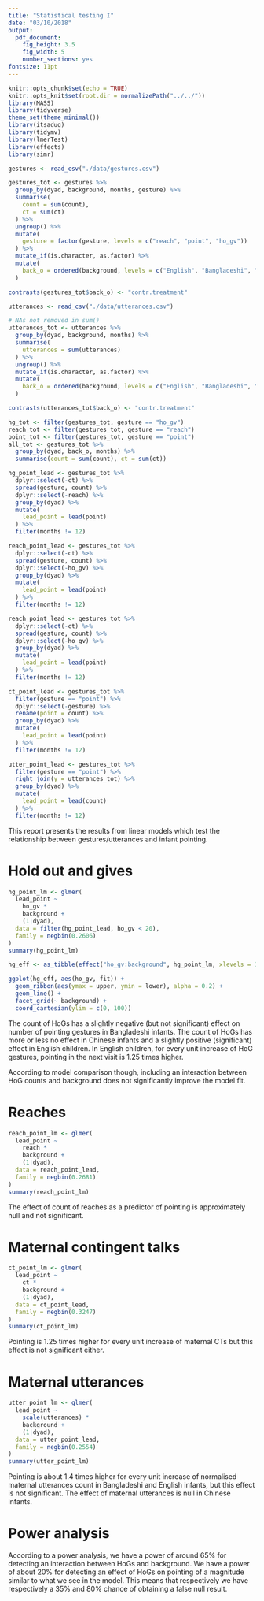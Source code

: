 ```yaml
---
title: "Statistical testing I"
date: "03/10/2018"
output:
  pdf_document:
    fig_height: 3.5
    fig_width: 5
    number_sections: yes
fontsize: 11pt
---
```


```r
knitr::opts_chunk$set(echo = TRUE)
knitr::opts_knit$set(root.dir = normalizePath("../../"))
library(MASS)
library(tidyverse)
theme_set(theme_minimal())
library(itsadug)
library(tidymv)
library(lmerTest)
library(effects)
library(simr)
```

```r
gestures <- read_csv("./data/gestures.csv")

gestures_tot <- gestures %>%
  group_by(dyad, background, months, gesture) %>%
  summarise(
    count = sum(count),
    ct = sum(ct)
  ) %>%
  ungroup() %>%
  mutate(
    gesture = factor(gesture, levels = c("reach", "point", "ho_gv"))
  ) %>%
  mutate_if(is.character, as.factor) %>%
  mutate(
    back_o = ordered(background, levels = c("English", "Bangladeshi", "Chinese"))
  )

contrasts(gestures_tot$back_o) <- "contr.treatment"

utterances <- read_csv("./data/utterances.csv")

# NAs not removed in sum()
utterances_tot <- utterances %>%
  group_by(dyad, background, months) %>%
  summarise(
    utterances = sum(utterances)
  ) %>%
  ungroup() %>%
  mutate_if(is.character, as.factor) %>%
  mutate(
    back_o = ordered(background, levels = c("English", "Bangladeshi", "Chinese"))
  )

contrasts(utterances_tot$back_o) <- "contr.treatment"

hg_tot <- filter(gestures_tot, gesture == "ho_gv")
reach_tot <- filter(gestures_tot, gesture == "reach")
point_tot <- filter(gestures_tot, gesture == "point")
all_tot <- gestures_tot %>%
  group_by(dyad, back_o, months) %>%
  summarise(count = sum(count), ct = sum(ct))

hg_point_lead <- gestures_tot %>%
  dplyr::select(-ct) %>%
  spread(gesture, count) %>%
  dplyr::select(-reach) %>%
  group_by(dyad) %>%
  mutate(
    lead_point = lead(point)
  ) %>%
  filter(months != 12)

reach_point_lead <- gestures_tot %>%
  dplyr::select(-ct) %>%
  spread(gesture, count) %>%
  dplyr::select(-ho_gv) %>%
  group_by(dyad) %>%
  mutate(
    lead_point = lead(point)
  ) %>%
  filter(months != 12)

reach_point_lead <- gestures_tot %>%
  dplyr::select(-ct) %>%
  spread(gesture, count) %>%
  dplyr::select(-ho_gv) %>%
  group_by(dyad) %>%
  mutate(
    lead_point = lead(point)
  ) %>%
  filter(months != 12)

ct_point_lead <- gestures_tot %>%
  filter(gesture == "point") %>%
  dplyr::select(-gesture) %>%
  rename(point = count) %>%
  group_by(dyad) %>%
  mutate(
    lead_point = lead(point)
  ) %>%
  filter(months != 12)

utter_point_lead <- gestures_tot %>%
  filter(gesture == "point") %>%
  right_join(y = utterances_tot) %>%
  group_by(dyad) %>%
  mutate(
    lead_point = lead(count)
  ) %>%
  filter(months != 12)
```

This report presents the results from linear models which test the relationship between gestures/utterances and infant pointing.

# Hold out and gives

```r
hg_point_lm <- glmer(
  lead_point ~
    ho_gv *
    background +
    (1|dyad),
  data = filter(hg_point_lead, ho_gv < 20),
  family = negbin(0.2606)
)
summary(hg_point_lm)
```

```r
hg_eff <- as_tibble(effect("ho_gv:background", hg_point_lm, xlevels = 100))

ggplot(hg_eff, aes(ho_gv, fit)) +
  geom_ribbon(aes(ymax = upper, ymin = lower), alpha = 0.2) +
  geom_line() +
  facet_grid(~ background) +
  coord_cartesian(ylim = c(0, 100))
```

The count of HoGs has a slightly negative (but not significant) effect on number of pointing gestures in Bangladeshi infants.
The count of HoGs has more or less no effect in Chinese infants and a slightly positive (significant) effect in English children.
In English children, for every unit increase of HoG gestures, pointing in the next visit is 1.25 times higher.

According to model comparison though, including an interaction between HoG counts and background does not significantly improve the model fit.

# Reaches

```r
reach_point_lm <- glmer(
  lead_point ~
    reach *
    background +
    (1|dyad),
  data = reach_point_lead,
  family = negbin(0.2681)
)
summary(reach_point_lm)
```

The effect of count of reaches as a predictor of pointing is approximately null and not significant.

# Maternal contingent talks

```r
ct_point_lm <- glmer(
  lead_point ~
    ct *
    background +
    (1|dyad),
  data = ct_point_lead,
  family = negbin(0.3247)
)
summary(ct_point_lm)
```

Pointing is 1.25 times higher for every unit increase of maternal CTs but this effect is not significant either.

# Maternal utterances

```r
utter_point_lm <- glmer(
  lead_point ~
    scale(utterances) *
    background +
    (1|dyad),
  data = utter_point_lead,
  family = negbin(0.2554)
)
summary(utter_point_lm)
```

Pointing is about 1.4 times higher for every unit increase of normalised maternal utterances count in Bangladeshi and English infants, but this effect is not significant.
The effect of maternal utterances is null in Chinese infants.

# Power analysis

According to a power analysis, we have a power of around 65% for detecting an interaction between HoGs and background.
We have a power of about 20% for detecting an effect of HoGs on pointing of a magnitude similar to what we see in the model.
This means that respectively we have respectively a 35% and 80% chance of obtaining a false null result.
